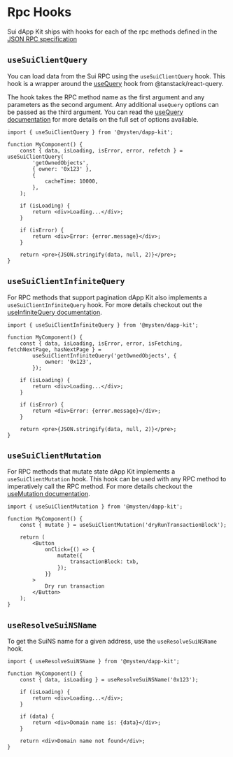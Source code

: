 # Rpc Hooks

Sui dApp Kit ships with hooks for each of the rpc methods defined in the
[JSON RPC specification](https://docs.sui.io/sui-jsonrpc)

## `useSuiClientQuery`

You can load data from the Sui RPC using the `useSuiClientQuery` hook. This hook is a wrapper around
the [useQuery](https://tanstack.com/query/latest/docs/react/guides/queries) hook from
@tanstack/react-query.

The hook takes the RPC method name as the first argument and any parameters as the second argument.
Any additional `useQuery` options can be passed as the third argument. You can read the
[useQuery documentation](https://tanstack.com/query/latest/docs/react/guides/queries) for more
details on the full set of options available.

```tsx
import { useSuiClientQuery } from '@mysten/dapp-kit';

function MyComponent() {
	const { data, isLoading, isError, error, refetch } = useSuiClientQuery(
		'getOwnedObjects',
		{ owner: '0x123' },
		{
			cacheTime: 10000,
		},
	);

	if (isLoading) {
		return <div>Loading...</div>;
	}

	if (isError) {
		return <div>Error: {error.message}</div>;
	}

	return <pre>{JSON.stringify(data, null, 2)}</pre>;
}
```

## `useSuiClientInfiniteQuery`

For RPC methods that support pagination dApp Kit also implements a `useSuiClientInfiniteQuery` hook.
For more details checkout out the
[useInfiniteQuery documentation](https://tanstack.com/query/latest/docs/react/guides/infinite-queries).

```tsx
import { useSuiClientInfiniteQuery } from '@mysten/dapp-kit';

function MyComponent() {
	const { data, isLoading, isError, error, isFetching, fetchNextPage, hasNextPage } =
		useSuiClientInfiniteQuery('getOwnedObjects', {
			owner: '0x123',
		});

	if (isLoading) {
		return <div>Loading...</div>;
	}

	if (isError) {
		return <div>Error: {error.message}</div>;
	}

	return <pre>{JSON.stringify(data, null, 2)}</pre>;
}
```

## `useSuiClientMutation`

For RPC methods that mutate state dApp Kit implements a `useSuiClientMutation` hook. This hook can
be used with any RPC method to imperatively call the RPC method. For more details checkout the
[useMutation documentation](https://tanstack.com/query/latest/docs/react/guides/mutations).

```tsx
import { useSuiClientMutation } from '@mysten/dapp-kit';

function MyComponent() {
	const { mutate } = useSuiClientMutation('dryRunTransactionBlock');

	return (
		<Button
			onClick={() => {
				mutate({
					transactionBlock: txb,
				});
			}}
		>
			Dry run transaction
		</Button>
	);
}
```

## `useResolveSuiNSName`

To get the SuiNS name for a given address, use the `useResolveSuiNSName` hook.

```tsx
import { useResolveSuiNSName } from '@mysten/dapp-kit';

function MyComponent() {
	const { data, isLoading } = useResolveSuiNSName('0x123');

	if (isLoading) {
		return <div>Loading...</div>;
	}

	if (data) {
		return <div>Domain name is: {data}</div>;
	}

	return <div>Domain name not found</div>;
}
```
